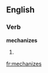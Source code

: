 ==English==

===Verb===
'''mechanizes'''

# {{third-person singular of|[[mechanize]]}}

[[fr:mechanizes]]